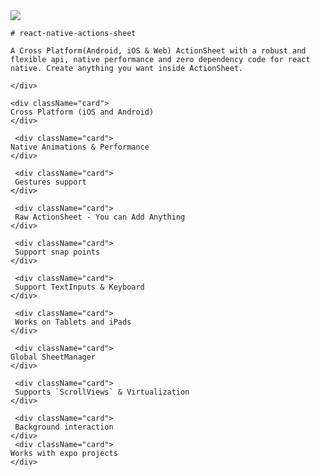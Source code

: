 
<div className="flexRow">
    <img
    src="/logo-alt.svg"
    className="flexRowImage"
    />
    <div>

    # react-native-actions-sheet

    A Cross Platform(Android, iOS & Web) ActionSheet with a robust and flexible api, native performance and zero dependency code for react native. Create anything you want inside ActionSheet.

    </div>

</div>

<Snack />

<div className="grid">

    <div className="card">
    Cross Platform (iOS and Android)
    </div>

     <div className="card">
    Native Animations & Performance
    </div>

     <div className="card">
     Gestures support
    </div>

     <div className="card">
     Raw ActionSheet - You can Add Anything
    </div>

     <div className="card">
     Support snap points
    </div>

     <div className="card">
     Support TextInputs & Keyboard
    </div>

     <div className="card">
     Works on Tablets and iPads
    </div>

     <div className="card">
    Global SheetManager
    </div>

     <div className="card">
     Supports `ScrollViews` & Virtualization
    </div>

     <div className="card">
     Background interaction
    </div>
     <div className="card">
    Works with expo projects
    </div>

</div>
